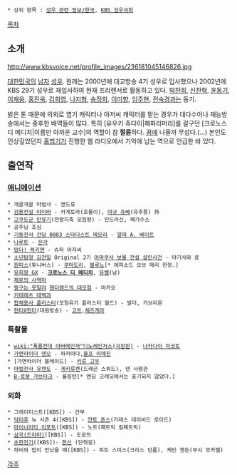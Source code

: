  * 상위 항목 : [[성우 관련 정보/한국]], [[KBS 성우극회]]

[[목차]]
== 소개 ==
http://www.kbsvoice.net/profile_images/236181045146826.jpg

[[대한민국]]의 [[남자]] [[성우]]. 원래는 2000년에 대교방송 4기 성우로 입사했으나 2002년에 KBS 29기 성우로 재입사하여 현재 프리랜서로 활동하고 있다. [[박찬희#s-1|박찬희]], [[신찬혁]], [[윤동기]], [[이재웅]], [[홍진욱]], [[김희영]], [[나지형]], [[송정희]], [[이미향]], [[임주현]], [[전숙경]]과는 동기.

밝은 톤 때문에 의외로 엽기 캐릭터나 아저씨 캐릭터를 맡는 경우가 대다수이나 재능방송에서는 중후한 배역들이 많다. 특히 [유우키 쥬다이|해파리머리]를 갈구던 [크로노스 디 메디치|이름만 아까운 교수]의 역할이 참 '''절륜'''하다. [[꿈]]에 나올까 무섭다.(...) 본인도 인상깊었던지 [[홍범기]]가 진행한 웹 라디오에서 기억에 남는 역으로 언급한 바 있다.

== 출연작 ==
=== [[애니메이션]] ===
 * 개골개골 마법사 - 앤드류
 * [[검용전설 야이바]] - 카게토라(호돌이), [[야규 쥬베]](유추풍) 外
 * [[고쿠도군 만유기]](천방지축 모험왕) - 인드라신, 페가수스
 * 공주님 조심
 * [[기동전사 건담 0083 스타더스트 메모리]] - [[알파 A. 베이트]]
 * [[나루토]] - [[긴카쿠|은각]]
 * [[떴다! 럭키맨]] - 슈퍼 아저씨
 * [[소년탐정 김전일]] Original 2기 [[아마쿠사 보물 전설 살인사건]] - 야기사와 료
 * [[원피스(만화)|원피스]](투니버스) - [[쿠마도리|쿠마도리]], [[블루노]][* 에피소드 오브 메리 한정.]
 * [[유희왕 GX]] - '''[[크로노스 디 메디치]]''', [[유벨]](남)
 * [[제로의 사역마]]
 * [[크레용 신짱|짱구는 못말려]] [[핸더랜드의 대모험]] - 마카오
 * [[키테레츠 대백과]]
 * [[합체용사 플러스터]](모험유기 플러스터 월드) - 발더, 가브리온
 * [[헌터X헌터]](대원방송) - [[고트]],[[체즈게라]]

=== 특촬물 ===
 * [[wiki:"폭룡전대 아바레인저"디노레인저스(극장판)]] - [[나카다이 미코토]]
 * [[가면라이더 덴오]] - 하카마다,[[울프 이매진]]
 * [가면라이더 블레이드] - [[키류 고우]]
 * [[마탄전기 류켄도|마법전사 유캔도]] - [[게키류켄]](드래곤 스워드), 덴 사령관
 * [[B-로보 카부타크|B-로봇 가브타크]] - 롤링턴[* 엔딩 크레딧에서는 표기되지 않았다.]

=== 외화 ===
 * 그레이티스트([KBS]) - 간부
 * [[닥터후]] 뉴 시즌 4([KBS]) - [[얀토 존스]](가레스 데이비드 로이드)
 * [[마이너리티 리포트]]([KBS]) - 노트(패트릭 킬패트릭)
 * [[삼국(드라마)]]([KBS]) - 도공의
 * [[초한전기]]([KBS])- [[한신]] (단혁굉)
 * 하비와 밥이 만났을 때([KBS]) - 피트 스미스(크리스 던롭), 케빈 젠든(부시 모카젤)

[[각주]]
